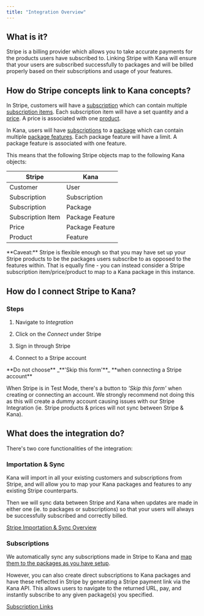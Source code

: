 ```yaml
---
title: "Integration Overview"
---
```


## What is it?

Stripe is a billing provider which allows you to take accurate payments for the products users have subscribed to. Linking Stripe with Kana will ensure that your users are subscribed successfully to packages and will be billed properly based on their subscriptions and usage of your features.

## How do Stripe concepts link to Kana concepts?

In Stripe, customers will have a [subscription](https://stripe.com/docs/api/subscriptions/object) which can contain multiple [subscription items](https://stripe.com/docs/api/subscription%5Fitems). Each subscription item will have a set quantity and a [price](https://stripe.com/docs/api/prices). A price is associated with one [product](https://stripe.com/docs/api/products).

In Kana, users will have [subscriptions](/reference/admin-api-backend-reference/objects#packagesubscription) to a [package](/non-technical/packages/what-are-packages) which can contain multiple [package features](/non-technical/features/what-are-features#how-do-features-work-in-packages). Each package feature will have a limit. A package feature is associated with one feature.

This means that the following Stripe objects map to the following Kana objects:

| Stripe            | Kana            |
| ----------------- | --------------- |
| Customer          | User            |
| Subscription      | Subscription    |
| Subscription      | Package         |
| Subscription Item | Package Feature |
| Price             | Package Feature |
| Product           | Feature         |

<Note>
**Caveat:** Stripe is flexible enough so that you may have set up your Stripe products to be the packages users subscribe to as opposed to the features within. That is equally fine - you can instead consider a Stripe subscription item/price/product to map to a Kana package in this instance.

</Note>

## How do I connect Stripe to Kana?

### Steps

1. Navigate to _Integration_

2. Click on the _Connect_ under Stripe

3. Sign in through Stripe

4. Connect to a Stripe account

<Warning>
**Do not choose** _**'Skip this form'**_ **when connecting a Stripe account**

When Stripe is in Test Mode, there's a button to _'Skip this form'_ when creating or connecting an account. We strongly recommend not doing this as this will create a dummy account causing issues with our Stripe Integration (ie. Stripe products & prices will not sync between Stripe & Kana).

</Warning>

## What does the integration do?

There's two core functionalities of the integration:

### Importation & Sync

Kana will import in all your existing customers and subscriptions from Stripe, and will allow you to map your Kana packages and features to any existing Stripe counterparts.

Then we will sync data between Stripe and Kana when updates are made in either one (ie. to packages or subscriptions) so that your users will always be successfully subscribed and correctly billed.

[Stripe Importation & Sync Overview](/non-technical/integrations/stripe-integration/stripe-importation-and-sync-overview)

### Subscriptions

We automatically sync any subscriptions made in Stripe to Kana and [map them to the packages as you have setup](/non-technical/integrations/stripe-integration/stripe-importation-and-sync-overview#mapping-stripe-prices-to-kana).

However, you can also create direct subscriptions to Kana packages and have these reflected in Stripe by generating a Stripe payment link via the Kana API. This allows users to navigate to the returned URL, pay, and instantly subscribe to any given package(s) you specified.

[Subscription Links](/guides/javascript/subscribe-users-to-packages/subscription-links)

